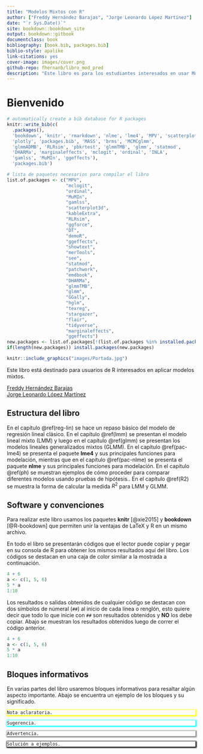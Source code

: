 ```yaml
--- 
title: "Modelos Mixtos con R"
author: ["Freddy Hernández Barajas", "Jorge Leonardo López Martínez"]
date: "`r Sys.Date()`"
site: bookdown::bookdown_site
output: bookdown::gitbook
documentclass: book
bibliography: [book.bib, packages.bib]
biblio-style: apalike
link-citations: yes
cover-image: images/cover.png
github-repo: fhernanb/libro_mod_pred
description: "Este libro es para los estudiantes interesados en usar Modelos Mixtos."
---
```


# Bienvenido {-}

```r
# automatically create a bib database for R packages
knitr::write_bib(c(
  .packages(), 
  'bookdown', 'knitr', 'rmarkdown', 'nlme', 'lme4', 'MPV', 'scatterplot3d', 
  'plotly', 'packages.bib', 'MASS', 'brms', 'MCMCglmm', 
  'glmmADMB', 'RLRsim', 'pbkrtest', 'glmmTMB', 'glmm', 'statmod',
  'DHARMa', 'marginaleffects', 'mclogit', 'ordinal', 'INLA',
  'gamlss', 'MuMIn', 'ggeffects'), 
  'packages.bib')
```

```r
# lista de paquetes necesarios para compilar el libro
list.of.packages <- c("MPV", 
                      "mclogit",
                      "ordinal",
                      "MuMIn",
                      "gamlss",
                      "scatterplot3d", 
                      "kableExtra", 
                      "RLRsim",
                      "ggforce", 
                      "DT", 
                      "demoR", 
                      "ggeffects", 
                      "showtext",
                      "merTools", 
                      "see", 
                      "statmod", 
                      "patchwork", 
                      "emdbook",
                      "DHARMa", 
                      "glmmTMB", 
                      "glmm", 
                      "GGally", 
                      "hglm", 
                      "texreg",
                      "stargazer", 
                      "flair", 
                      "tidyverse", 
                      "marginaleffects",
                      "ggeffects")
new.packages <- list.of.packages[!(list.of.packages %in% installed.packages()[,"Package"])]
if(length(new.packages)) install.packages(new.packages)
```


```r
knitr::include_graphics("images/Portada.jpg")
```

Este libro está destinado para usuarios de R interesados en aplicar modelos mixtos.

[Freddy Hernández Barajas](https://fhernanb.github.io/)  
[Jorge Leonardo López Martínez](https://leo4luffy.github.io/)

## Estructura del libro {-}

En el capítulo \@ref(reg-lin) se hace un repaso básico del modelo de regresión lineal clásico. En el capítulo \@ref(lmm) se presentan el modelo lineal mixto (LMM) y luego en el capítulo \@ref(glmm) se presentan los modelos lineales generalizados mixtos (GLMM). En el capítulo \@ref(pac-lme4) se presenta el paquete **lme4** y sus principales funciones para modelación, mientras que en el capítulo \@ref(pac-nlme) se presenta el paquete **nlme** y sus principales funciones para modelación. En el capítulo \@ref(ph) se muestran ejemplos de cómo proceder para comparar diferentes modelos usando pruebas de hipótesis.. En el capítulo \@ref(R2) se muestra la forma de calcular la medida $R^2$ para LMM y GLMM.

## Software y convenciones {-}

Para realizar este libro usamos los paquetes **knitr**\index{knitr} [@xie2015] y **bookdown**\index{bookdown} [@R-bookdown] que permiten unir la ventajas de LaTeX y R en un mismo archivo.

En todo el libro se presentarán códigos que el lector puede copiar y pegar en su consola de R para obtener los mismos resultados aquí del libro. Los códigos se destacan en una caja de color similar a la mostrada a continuación.

```r
4 + 6
a <- c(1, 5, 6)
5 * a
1:10
```

Los resultados o salidas obtenidos de cualquier código se destacan con dos símbolos de númeral (`##`) al inicio de cada línea o renglón, esto quiere decir que todo lo que inicie con `##` son resultados obtenidos y __NO__ los debe copiar. Abajo se muestran los resultados obtenidos luego de correr el código anterior.

```r
4 + 6
a <- c(1, 5, 6)
5 * a
1:10
```

## Bloques informativos {-}
En varias partes del libro usaremos bloques informativos para resaltar algún aspecto importante. Abajo se encuentra un ejemplo de los bloques y su significado.

<div style="-moz-box-shadow: 1px 1px 3px 2px #ffff00;
  -webkit-box-shadow: 1px 1px 3px 2px #ffff00;
  box-shadow:         1px 1px 3px 2px #ffff00;">

```block2
Nota aclaratoria.
```

</div>

<div style="-moz-box-shadow: 1px 1px 3px 2px #00ffff;
  -webkit-box-shadow: 1px 1px 3px 2px #00ffff;
  box-shadow:         1px 1px 3px 2px #00ffff;">

```block2
Sugerencia.
```

</div>

<div style="-moz-box-shadow: 1px 1px 3px 2px #808080;
  -webkit-box-shadow: 1px 1px 3px 2px #808080;
  box-shadow:         1px 1px 3px 2px #808080;">

```block2
Advertencia.
```

</div>

<div style="-moz-box-shadow: 1px 1px 3px 2px #000000;
  -webkit-box-shadow: 1px 1px 3px 2px #000000;
  box-shadow:         1px 1px 3px 2px #000000;">

```block2
Solución a ejemplos.
```

</div>
